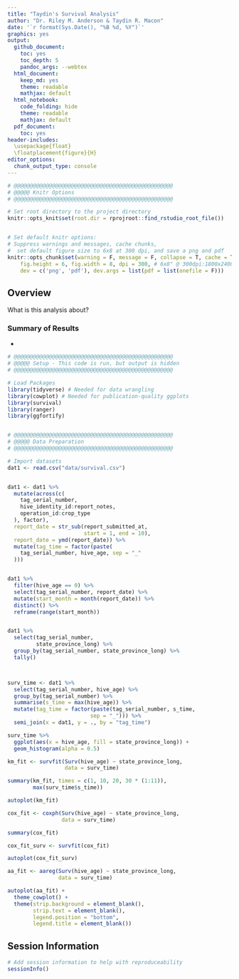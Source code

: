 ```yaml
---
title: "Taydin's Survival Analysis"
author: "Dr. Riley M. Anderson & Taydin R. Macon"
date: '`r format(Sys.Date(), "%B %d, %Y")`'
graphics: yes
output:
  github_document:
    toc: yes
    toc_depth: 5
    pandoc_args: --webtex
  html_document:
    keep_md: yes
    theme: readable
    mathjax: default
  html_notebook:
    code_folding: hide
    theme: readable
    mathjax: default
  pdf_document:
    toc: yes
header-includes:
  \usepackage{float}
  \floatplacement{figure}{H}
editor_options:
  chunk_output_type: console
---
```


```r
# @@@@@@@@@@@@@@@@@@@@@@@@@@@@@@@@@@@@@@@@@@@@@@@@@@
# @@@@@ Knitr Options
# @@@@@@@@@@@@@@@@@@@@@@@@@@@@@@@@@@@@@@@@@@@@@@@@@@

# Set root directory to the project directory
knitr::opts_knit$set(root.dir = rprojroot::find_rstudio_root_file())


# Set default knitr options: 
# Suppress warnings and messages, cache chunks, 
#  set default figure size to 6x8 at 300 dpi, and save a png and pdf
knitr::opts_chunk$set(warning = F, message = F, collapse = T, cache = T,
    fig.height = 6, fig.width = 8, dpi = 300, # 6x8" @ 300dpi:1800x2400=4.3MP
    dev = c('png', 'pdf'), dev.args = list(pdf = list(onefile = F)))

```



## Overview

What is this analysis about?

### Summary of Results
* 

```r

# @@@@@@@@@@@@@@@@@@@@@@@@@@@@@@@@@@@@@@@@@@@@@@@@@@
# @@@@@ Setup - This code is run, but output is hidden
# @@@@@@@@@@@@@@@@@@@@@@@@@@@@@@@@@@@@@@@@@@@@@@@@@@

# Load Packages
library(tidyverse) # Needed for data wrangling
library(cowplot) # Needed for publication-quality ggplots
library(survival)
library(ranger)
library(ggfortify)


# @@@@@@@@@@@@@@@@@@@@@@@@@@@@@@@@@@@@@@@@@@@@@@@@@@
# @@@@@ Data Preparation
# @@@@@@@@@@@@@@@@@@@@@@@@@@@@@@@@@@@@@@@@@@@@@@@@@@

# Import datasets
dat1 <- read.csv("data/survival.csv")



```


```r
dat1 <- dat1 %>% 
  mutate(across(c(
    tag_serial_number,
    hive_identity_id:report_notes,
    operation_id:crop_type
  ), factor),
  report_date = str_sub(report_submitted_at,
                        start = 1, end = 10),
  report_date = ymd(report_date)) %>% 
  mutate(tag_time = factor(paste(
    tag_serial_number, hive_age, sep = "_"
  )))


dat1 %>% 
  filter(hive_age == 0) %>% 
  select(tag_serial_number, report_date) %>% 
  mutate(start_month = month(report_date)) %>% 
  distinct() %>% 
  reframe(range(start_month))


dat1 %>% 
  select(tag_serial_number,
         state_province_long) %>% 
  group_by(tag_serial_number, state_province_long) %>% 
  tally()



surv_time <- dat1 %>% 
  select(tag_serial_number, hive_age) %>% 
  group_by(tag_serial_number) %>% 
  summarise(s_time = max(hive_age)) %>% 
  mutate(tag_time = factor(paste(tag_serial_number, s_time,
                          sep = "_"))) %>% 
  semi_join(x = dat1, y = ., by = "tag_time")
```


```r

surv_time %>% 
  ggplot(aes(x = hive_age, fill = state_province_long)) +
  geom_histogram(alpha = 0.5)

```


```r

km_fit <- survfit(Surv(hive_age) ~ state_province_long,
                  data = surv_time)

summary(km_fit, times = c(1, 10, 20, 30 * (1:11)),
        max(surv_time$s_time))

autoplot(km_fit)
```


```r

cox_fit <- coxph(Surv(hive_age) ~ state_province_long,
                 data = surv_time)

summary(cox_fit)

cox_fit_surv <- survfit(cox_fit)

autoplot(cox_fit_surv)
```

```r

aa_fit <- aareg(Surv(hive_age) ~ state_province_long,
                data = surv_time)

autoplot(aa_fit) +
  theme_cowplot() +
  theme(strip.background = element_blank(),
        strip.text = element_blank(),
        legend.position = "bottom",
        legend.title = element_blank())

```

## Session Information

```r

# Add session information to help with reproduceability
sessionInfo()


```


